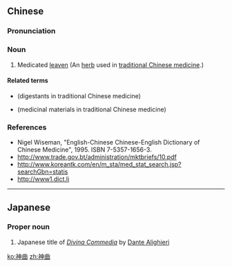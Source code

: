==Chinese==
{{zh-forms}}

===Pronunciation===
{{zh-pron
|m=shénqǔ
|cat=n
}}

===Noun===
{{zh-noun}}

# Medicated [[w:Leaven|leaven]] (An [[herb]] used in [[traditional Chinese medicine]].)

====Related terms====
* {{l|zh|消导药}} (digestants in traditional Chinese medicine)
* {{l|zh|药材}} (medicinal materials in traditional Chinese medicine)

===References===
* Nigel Wiseman, "English-Chinese Chinese-English Dictionary of Chinese Medicine", 1995. ISBN 7-5357-1656-3.
* http://www.trade.gov.bt/administration/mktbriefs/10.pdf
* http://www.koreantk.com/en/m_sta/med_stat_search.jsp?searchGbn=statis
* http://www1.dict.li

----

==Japanese==
{{ja-kanjitab|神|曲}}

===Proper noun===
{{ja-pos|proper|しんきょく|rom=shinkyoku}}

# Japanese title of ''[[Divina Commedia]]'' by [[w:Dante Alighieri|Dante Alighieri]]

[[ko:神曲]]
[[zh:神曲]]